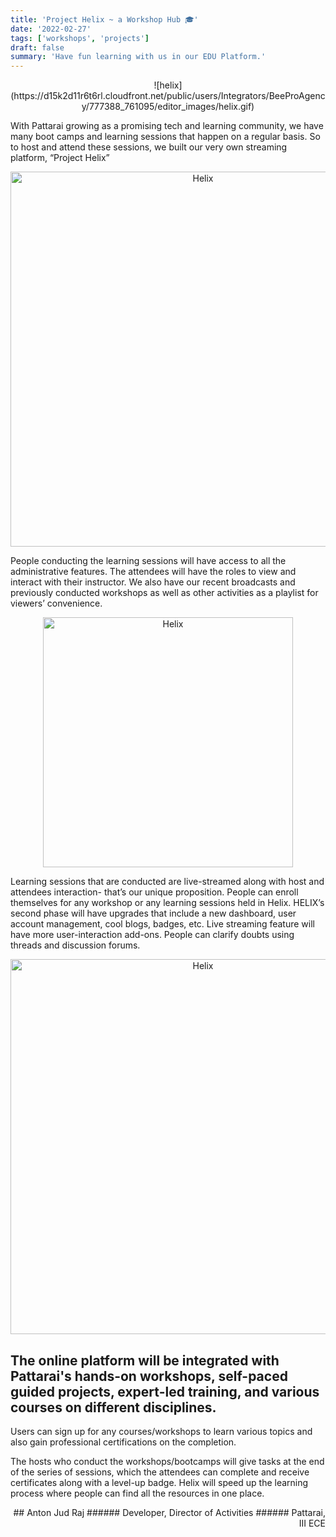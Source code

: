 ```yaml
---
title: 'Project Helix ~ a Workshop Hub 🎓️'
date: '2022-02-27'
tags: ['workshops', 'projects']
draft: false
summary: 'Have fun learning with us in our EDU Platform.'
---
```


<div align="center">
  ![helix](https://d15k2d11r6t6rl.cloudfront.net/public/users/Integrators/BeeProAgency/777388_761095/editor_images/helix.gif)
</div>

With Pattarai growing as a promising tech and learning community, we have many boot camps and learning sessions that happen on a regular basis. So to host and attend these sessions, we built our very own streaming platform, “Project Helix”
<div align="center">
  <img src="https://cdn.discordapp.com/attachments/847446916953538570/960071127315656764/unknown.png" alt="Helix" width="600" height="auto"/> 
</div>

People conducting the learning sessions will have access to all the administrative features. The attendees will have the roles to view and interact with their instructor. We also have our recent broadcasts and previously conducted workshops as well as other activities as a playlist for viewers’ convenience.
<div align ="center">
  <img src="https://user-images.githubusercontent.com/76742713/161788562-06b78055-279c-4656-8bc1-2d230aa40236.jpg" alt="Helix" width="400" height="auto"/>
</div>

Learning sessions that are conducted are live-streamed along with host and attendees interaction- that’s our unique proposition. People can enroll themselves for any workshop or any learning sessions held in Helix. HELIX’s second phase will have upgrades that include a new dashboard, user account management, cool blogs, badges, etc. Live streaming feature will have more user-interaction add-ons. People can clarify doubts using threads and discussion forums.
<div align="center">
  <img src="https://user-images.githubusercontent.com/76742713/161788819-b27408b8-fb36-440a-b12e-ddd885fa61aa.png" alt="Helix"  width="600" height="auto"/>
</div>

## The online platform will be integrated with Pattarai's hands-on workshops, self-paced guided projects, expert-led training, and various courses on different disciplines.

Users can sign up for any courses/workshops to learn various topics and also gain professional certifications on the completion.

The hosts who conduct the workshops/bootcamps will give tasks at the end of the series of sessions, which the attendees can complete and receive certificates along with a level-up badge. Helix will speed up the learning process where people can find all the resources in one place.

<div align="right">
## Anton Jud Raj
###### Developer, Director of Activities
###### Pattarai, III ECE

</div>
